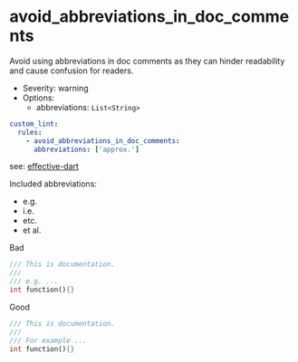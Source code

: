 # avoid_abbreviations_in_doc_comments

Avoid using abbreviations in doc comments as they can hinder readability and cause confusion for readers.

- Severity: warning
- Options:
  - abbreviations: `List<String>`

```yaml
custom_lint:
  rules:
    - avoid_abbreviations_in_doc_comments:
      abbreviations: ['approx.']
```

see: [effective-dart](https://dart.dev/effective-dart/documentation#avoid-abbreviations-and-acronyms-unless-they-are-obvious)

Included abbreviations:

- e.g.
- i.e.
- etc.
- et al.

Bad

```dart
/// This is documentation.
///
/// e.g. ...
int function(){}
```

Good

```dart
/// This is documentation.
///
/// For example ...
int function(){}
```

